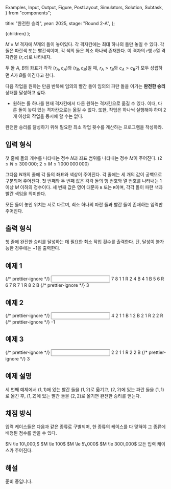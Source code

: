   Examples,
  Input,
  Output,
  Figure,
  PostLayout,
  Simulators,
  Solution,
  Subtask,
} from "components";

  title: "완전한 승리",
  year: 2025,
  stage: "Round 2-A",
};

  <PostLayout meta={meta}>{children}</PostLayout>
);

$M \times M$ 격자에 $N$개의 돌이 놓여있다. 각 격자칸에는 최대 하나의 돌만 놓일 수 있다. 각 돌은 파란색 또는 빨간색이며, 각 색의 돌은 최소 하나씩 존재한다. 이 격자의 $r$행 $c$열 격자칸을 $(r, c)$로 나타내자.

두 돌 $A$, $B$의 좌표가 각각 $(r_A, c_A)$와 $(r_B, c_B)$일 때,
$r_A > r_B$와 $c_A > c_B$가 모두 성립하면 $A$가 $B$를 이긴다고 한다.

다음 작업을 원하는 만큼 반복해 임의의 빨간 돌이 임의의 파란 돌을 이기는 **완전한 승리** 상태를 달성하고 싶다.
- 원하는 돌 하나를 현재 격자칸에서 다른 원하는 격자칸으로 옮길 수 있다. 이때, 다른 돌이 놓여 있는 격자칸으로는 옮길 수 없다. 또한, 작업은 하나씩 실행해야 하며 $2$개 이상의 작업을 동시에 할 수는 없다.

완전한 승리를 달성하기 위해 필요한 최소 작업 횟수를 계산하는 프로그램을 작성하라.

## 입력 형식

첫 줄에 돌의 개수를 나타내는 정수 $N$과 좌표 범위를 나타내는 정수 $M$이 주어진다.
($2 \le N \le 300\,000;$ $2 \le M \le 1\,000\,000\,000$)

그다음 $N$개의 줄에 각 돌의 좌표와 색상이 주어진다. 각 줄에는 세 개의 값이 공백으로 구분되어 주어진다.
첫 번째와 두 번째 값은 각각 돌의 행 번호와 열 번호를 나타내는 $1$ 이상 $M$ 이하의 정수이다. 세 번째 값은 영어 대문자 `B` 또는 `R`이며, 각각 돌이 파란 색과 빨간 색임을 의미한다.

모든 돌이 놓인 위치는 서로 다르며, 최소 하나의 파란 돌과 빨간 돌이 존재하는 입력만 주어진다.

## 출력 형식

첫 줄에 완전한 승리를 달성하는 데 필요한 최소 작업 횟수를 출력한다.
단, 달성이 불가능한 경우에는 $-1$을 출력한다.

## 예제 1

<Examples>
  {/* prettier-ignore */}
  <Input>
7 8
1 1 R
2 4 B
4 1 B
5 6 R
6 7 R
7 1 R
8 2 B
  </Input>
  {/* prettier-ignore */}
  <Output>
3
  </Output>
</Examples>

## 예제 2

<Examples>
  {/* prettier-ignore */}
  <Input>
4 2
1 1 B
1 2 B
2 1 R
2 2 R
  </Input>
  {/* prettier-ignore */}
  <Output>
-1
  </Output>
</Examples>

## 예제 3

<Examples>
  {/* prettier-ignore */}
  <Input>
2 2
1 1 R
2 2 B
  </Input>
  {/* prettier-ignore */}
  <Output>
3
  </Output>
</Examples>

## 예제 설명

세 번째 예제에서 $(1, 1)$에 있는 빨간 돌을 
 $(1, 2)$로 옮기고,  $(2, 2)$에 있는 파란 돌을  $(1, 1)$로
옮긴 후,  $(1, 2)$에 있는 빨간 돌을 
 $(2, 2)$로 옮기면 완전한 승리를 얻는다.

## 채점 방식

입력 케이스들은 다음과 같은 종류로 구별되며, 한 종류의 케이스를 다 맞혀야 그 종류에 배정된 점수를 받을 수 있다.

<Subtask index={1} score={17}>
  $N \le 10\,000;$ $M \le 100$
</Subtask>
<Subtask index={2} score={9}>
  $M \le 5\,000$
</Subtask>
<Subtask index={3} score={23}>
  $M \le 300\,000$
</Subtask>
<Subtask index={4} score={51}>
  모든 입력 케이스가 주어진다.
</Subtask>

## 해설

<Solution>
준비 중입니다.
</Solution>
